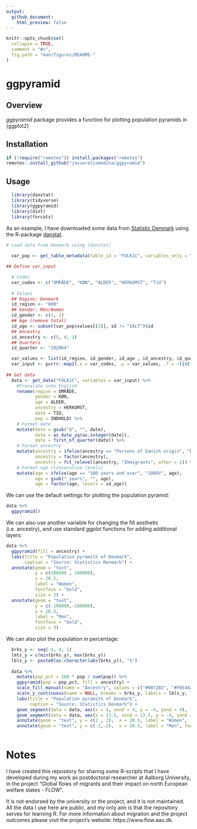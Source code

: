```yaml
---
output:
  github_document:
    html_preview: false
---
```


```r

knitr::opts_chunk$set(
  collapse = TRUE,
  comment = "#>",
  fig.path = "man/figures/README-"
)

```

# ggpyramid

## Overview

*ggpyramid* package provides a function for plotting population pyramids in {ggplot2}

## Installation

```r

if (!require("remotes")) install.packages("remotes")
remotes::install_github("javiereliomedina/ggpyramid")

```

## Usage

```r

  library(danstat) 
  library(tidyverse)
  library(ggpyramid)
  library(dint)
  library(forcats)

```

As an example, I have downloaded some data from [Statistic Denmark](https://www.dst.dk/en) using the R-package [danstat](https://cran.r-project.org/web/packages/danstat/vignettes/Introduction_to_danstat.html).  

```r

# Load data from Denmark using (danstat) 
  
  var_pop <- get_table_metadata(table_id = "FOLK1C", variables_only = TRUE)

## Define var_input

  # Codes
  var_codes <- c("OMRÅDE", "KØN", "ALDER", "HERKOMST", "Tid")
  
  # Values
  ## Region: Denmark
  id_region <- "000"
  ## Gender: Men/Women
  id_gender <- c(1, 2)
  ## Age (remove total)
  id_age <- subset(var_pop$values[[3]], id != "IALT")$id
  ## Ancestry
  id_ancestry <- c(5, 4, 3)
  ## Quarters
  id_quarter <- "2020K4"

  var_values <- list(id_region, id_gender, id_age , id_ancestry, id_quarter)
  var_input <- purrr::map2(.x = var_codes, .y = var_values, .f = ~list(code = .x, values = .y))
    
## Get data 
  data <- get_data("FOLK1C", variables = var_input) %>%
    #Translate into English 
    rename(region = OMRÅDE,
           gender = KØN,
           age = ALDER,
           ancestry = HERKOMST,
           date = TID, 
           pop = INDHOLD) %>% 
    # Format date
    mutate(date = gsub("Q", "", date),
           date = as_date_yq(as.integer(date)),
           date = first_of_quarter(date)) %>% 
    # Format ancestry 
    mutate(ancestry = ifelse(ancestry == "Persons of Danish origin", "Danish", ancestry),
           ancestry = factor(ancestry), 
           ancestry = fct_relevel(ancestry, "Immigrants", after = 1)) %>% 
    # Format age (consecutive levels)  
    mutate(age = ifelse(age == "100 years and over", "100OV", age),
           age = gsub(" years", "", age),
           age = factor(age, levels = id_age))

```

We can use the default settings for plotting the population pyramid: 

```r

data %>% 
  ggpyramid() 

```

We can also use another variable for changing the fill aesthetic (i.e. ancestry), and use standard *ggplot* functions for adding additional layers: 

```r

data %>% 
  ggpyramid(fill = ancestry) +
  labs(title = "Population pyramith of Denmark",
       caption = "Source: Statistics Denmark") + 
  annotate(geom = "text",
           y = c(100000 , 100000),
           x = 20.5,
           label = "Women",
           fontface = "bold",
           size = 3) +
  annotate(geom = "text",
           y = c(-100000,-100000),
           x = 20.5,
           label = "Men",
           fontface = "bold",
           size = 3)

```
We can also plot the population in percentage:

```r

  brks_y <- seq(-4, 4, 1)
  lmts_y = c(min(brks_y), max(brks_y))
  lbls_y <- paste0(as.character(abs(brks_y)), "%")
  
  data %>% 
    mutate(pop_pct = 100 * pop / sum(pop)) %>% 
    ggpyramid(pop = pop_pct, fill = ancestry) +
    scale_fill_manual(name = "Ancestry", values = c("#0072B2", "#F0E442", "#D55E00")) +
    scale_y_continuous(name = NULL, breaks = brks_y, labels = lbls_y, limits = lmts_y) +
    labs(title = "Population pyramith of Denmark",
         caption = "Source: Statistics Denmark") + 
    geom_segment(data = data, aes(x = 4, xend = 4, y = -4, yend = 4), linetype = "dashed") +
    geom_segment(data = data, aes(x = 13.5, xend = 13.5, y = -4, yend = 4), linetype = "dashed") +
    annotate(geom = "text", y = c(2 , 2),  x = 20.5, label = "Women", fontface = "bold", size = 3) +
    annotate(geom = "text", y = c(-2,-2),  x = 20.5, label = "Men", fontface = "bold", size = 3)
  
```
# Notes

I have created this repository for sharing some R-scripts that I have developed during my work as postdoctoral researcher at Aalborg University, in the project "Global flows of migrants and their impact on north European welfare states - FLOW".

It is not endorsed by the university or the project, and it is not maintained. All the data I use here are public, and my only aim is that the repository serves for learning R. For more information about migration and the project outcomes please visit the project’s website: https://www.flow.aau.dk. 
